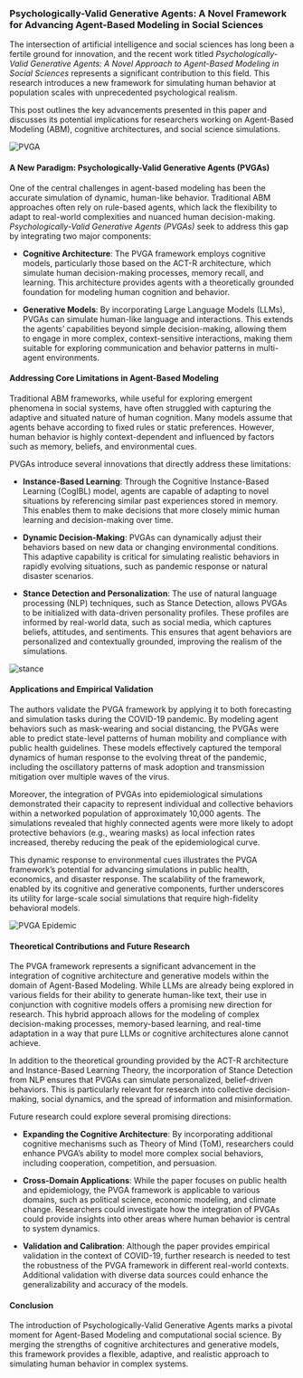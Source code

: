 ### Psychologically-Valid Generative Agents: A Novel Framework for Advancing Agent-Based Modeling in Social Sciences

The intersection of artificial intelligence and social sciences has long been a fertile ground for innovation, and the recent work titled *Psychologically-Valid Generative Agents: A Novel Approach to Agent-Based Modeling in Social Sciences* represents a significant contribution to this field. This research introduces a new framework for simulating human behavior at population scales with unprecedented psychological realism. 

This post outlines the key advancements presented in this paper and discusses its potential implications for researchers working on Agent-Based Modeling (ABM), cognitive architectures, and social science simulations.

![PVGA](./pvga.png)

#### A New Paradigm: Psychologically-Valid Generative Agents (PVGAs)

One of the central challenges in agent-based modeling has been the accurate simulation of dynamic, human-like behavior. Traditional ABM approaches often rely on rule-based agents, which lack the flexibility to adapt to real-world complexities and nuanced human decision-making. *Psychologically-Valid Generative Agents (PVGAs)* seek to address this gap by integrating two major components:

- **Cognitive Architecture**: The PVGA framework employs cognitive models, particularly those based on the ACT-R architecture, which simulate human decision-making processes, memory recall, and learning. This architecture provides agents with a theoretically grounded foundation for modeling human cognition and behavior.
  
- **Generative Models**: By incorporating Large Language Models (LLMs), PVGAs can simulate human-like language and interactions. This extends the agents’ capabilities beyond simple decision-making, allowing them to engage in more complex, context-sensitive interactions, making them suitable for exploring communication and behavior patterns in multi-agent environments.

#### Addressing Core Limitations in Agent-Based Modeling

Traditional ABM frameworks, while useful for exploring emergent phenomena in social systems, have often struggled with capturing the adaptive and situated nature of human cognition. Many models assume that agents behave according to fixed rules or static preferences. However, human behavior is highly context-dependent and influenced by factors such as memory, beliefs, and environmental cues.

PVGAs introduce several innovations that directly address these limitations:
- **Instance-Based Learning**: Through the Cognitive Instance-Based Learning (CogIBL) model, agents are capable of adapting to novel situations by referencing similar past experiences stored in memory. This enables them to make decisions that more closely mimic human learning and decision-making over time.
  
- **Dynamic Decision-Making**: PVGAs can dynamically adjust their behaviors based on new data or changing environmental conditions. This adaptive capability is critical for simulating realistic behaviors in rapidly evolving situations, such as pandemic response or natural disaster scenarios.

- **Stance Detection and Personalization**: The use of natural language processing (NLP) techniques, such as Stance Detection, allows PVGAs to be initialized with data-driven personality profiles. These profiles are informed by real-world data, such as social media, which captures beliefs, attitudes, and sentiments. This ensures that agent behaviors are personalized and contextually grounded, improving the realism of the simulations.

![stance](./stance.png)

#### Applications and Empirical Validation

The authors validate the PVGA framework by applying it to both forecasting and simulation tasks during the COVID-19 pandemic. By modeling agent behaviors such as mask-wearing and social distancing, the PVGAs were able to predict state-level patterns of human mobility and compliance with public health guidelines. These models effectively captured the temporal dynamics of human response to the evolving threat of the pandemic, including the oscillatory patterns of mask adoption and transmission mitigation over multiple waves of the virus.

Moreover, the integration of PVGAs into epidemiological simulations demonstrated their capacity to represent individual and collective behaviors within a networked population of approximately 10,000 agents. The simulations revealed that highly connected agents were more likely to adopt protective behaviors (e.g., wearing masks) as local infection rates increased, thereby reducing the peak of the epidemiological curve.

This dynamic response to environmental cues illustrates the PVGA framework’s potential for advancing simulations in public health, economics, and disaster response. The scalability of the framework, enabled by its cognitive and generative components, further underscores its utility for large-scale social simulations that require high-fidelity behavioral models.

![PVGA Epidemic](./pvga-epidemic.png)

#### Theoretical Contributions and Future Research

The PVGA framework represents a significant advancement in the integration of cognitive architecture and generative models within the domain of Agent-Based Modeling. While LLMs are already being explored in various fields for their ability to generate human-like text, their use in conjunction with cognitive models offers a promising new direction for research. This hybrid approach allows for the modeling of complex decision-making processes, memory-based learning, and real-time adaptation in a way that pure LLMs or cognitive architectures alone cannot achieve.

In addition to the theoretical grounding provided by the ACT-R architecture and Instance-Based Learning Theory, the incorporation of Stance Detection from NLP ensures that PVGAs can simulate personalized, belief-driven behaviors. This is particularly relevant for research into collective decision-making, social dynamics, and the spread of information and misinformation.

Future research could explore several promising directions:
- **Expanding the Cognitive Architecture**: By incorporating additional cognitive mechanisms such as Theory of Mind (ToM), researchers could enhance PVGA’s ability to model more complex social behaviors, including cooperation, competition, and persuasion.
  
- **Cross-Domain Applications**: While the paper focuses on public health and epidemiology, the PVGA framework is applicable to various domains, such as political science, economic modeling, and climate change. Researchers could investigate how the integration of PVGAs could provide insights into other areas where human behavior is central to system dynamics.

- **Validation and Calibration**: Although the paper provides empirical validation in the context of COVID-19, further research is needed to test the robustness of the PVGA framework in different real-world contexts. Additional validation with diverse data sources could enhance the generalizability and accuracy of the models.

#### Conclusion

The introduction of Psychologically-Valid Generative Agents marks a pivotal moment for Agent-Based Modeling and computational social science. By merging the strengths of cognitive architectures and generative models, this framework provides a flexible, adaptive, and realistic approach to simulating human behavior in complex systems. 